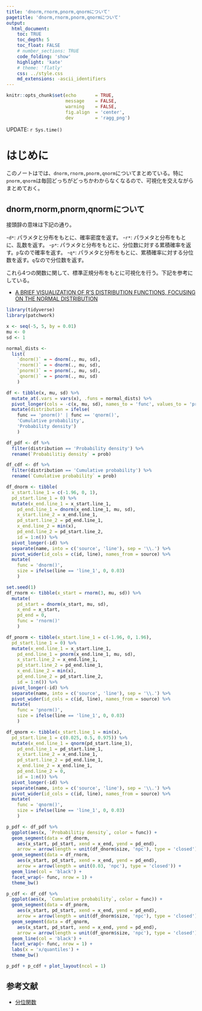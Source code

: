 ```yaml
---
title: 'dnorm,rnorm,pnorm,qnormについて'
pagetitle: 'dnorm,rnorm,pnorm,qnormについて'
output:
  html_document:
    toc: TRUE
    toc_depth: 5
    toc_float: FALSE
    # number_sections: TRUE
    code_folding: 'show'
    highlight: 'kate'
    # theme: 'flatly'
    css: ../style.css
    md_extensions: -ascii_identifiers
---
```


```r
knitr::opts_chunk$set(echo       = TRUE,
                      message    = FALSE,
                      warning    = FALSE,
                      fig.align  = 'center',
                      dev        = 'ragg_png')
```

<div class="update-right">
UPDATE: `r Sys.time()`
</div>

# はじめに

このノートはでは、`dnorm,rnorm,pnorm,qnorm`についてまとめている。特に`pnorm,qnorm`は毎回どっちがどっちかわからなくなるので、可視化を交えながらまとめておく。

## dnorm,rnorm,pnorm,qnormについて

接頭辞の意味は下記の通り。

-`d*`: パラメタと分布をもとに、確率密度を返す。
-`r*`: パラメタと分布をもとに、乱数を返す。
-`p*`: パラメタと分布をもとに、分位数に対する累積確率を返す。`p`なので確率を返す。
-`q*`: パラメタと分布をもとに、累積確率に対する分位数を返す。`q`なので分位数を返す。

これら4つの関数に関して、標準正規分布をもとに可視化を行う。下記を参考にしている。

- [A BRIEF VISUALIZATION OF R'S DISTRIBUTION FUNCTIONS, FOCUSING ON THE NORMAL DISTRIBUTION](https://wetlandscapes.com/blog/a-brief-visualization-of-rs-distribution-functions/)

```r
library(tidyverse)
library(patchwork)

x <- seq(-5, 5, by = 0.01)
mu <- 0
sd <- 1

normal_dists <- 
  list(
    `dnorm()` = ~ dnorm(., mu, sd),
    `rnorm()` = ~ dnorm(., mu, sd),
    `pnorm()` = ~ pnorm(., mu, sd),
    `qnorm()` = ~ pnorm(., mu, sd)
    )

df <- tibble(x, mu, sd) %>%
  mutate_at(.vars = vars(x), .funs = normal_dists) %>%
  pivot_longer(cols = -c(x, mu, sd), names_to = 'func', values_to = 'prob') %>%
  mutate(distribution = ifelse(
    func == 'pnorm()' | func == 'qnorm()',
    'Cumulative probability', 
    'Probability density')
    )

df_pdf <- df %>%
  filter(distribution == 'Probability density') %>%
  rename(`Probabilitiy density` = prob)

df_cdf <- df %>%
  filter(distribution == 'Cumulative probability') %>%
  rename(`Cumulative probability` = prob)

df_dnorm <- tibble(
  x_start.line_1 = c(-1.96, 0, 1),
  pd_start.line_1 = 0) %>%
  mutate(x_end.line_1 = x_start.line_1,
    pd_end.line_1 = dnorm(x_end.line_1, mu, sd),
    x_start.line_2 = x_end.line_1,
    pd_start.line_2 = pd_end.line_1,
    x_end.line_2 = min(x),
    pd_end.line_2 = pd_start.line_2,
    id = 1:n()) %>%
  pivot_longer(-id) %>%
  separate(name, into = c('source', 'line'), sep = '\\.') %>%
  pivot_wider(id_cols = c(id, line), names_from = source) %>%
  mutate(
    func = 'dnorm()', 
    size = ifelse(line == 'line_1', 0, 0.03)
    )

set.seed(1)
df_rnorm <- tibble(x_start = rnorm(3, mu, sd)) %>%
  mutate(
    pd_start = dnorm(x_start, mu, sd),
    x_end = x_start,
    pd_end = 0,
    func = 'rnorm()'
    )

df_pnorm <- tibble(x_start.line_1 = c(-1.96, 0, 1.96),
  pd_start.line_1 = 0) %>%
  mutate(x_end.line_1 = x_start.line_1,
    pd_end.line_1 = pnorm(x_end.line_1, mu, sd),
    x_start.line_2 = x_end.line_1,
    pd_start.line_2 = pd_end.line_1,
    x_end.line_2 = min(x),
    pd_end.line_2 = pd_start.line_2,
    id = 1:n()) %>%
  pivot_longer(-id) %>%
  separate(name, into = c('source', 'line'), sep = '\\.') %>%
  pivot_wider(id_cols = c(id, line), names_from = source) %>%
  mutate(
    func = 'pnorm()', 
    size = ifelse(line == 'line_1', 0, 0.03)
    )

df_qnorm <- tibble(x_start.line_1 = min(x),
  pd_start.line_1 = c(0.025, 0.5, 0.975)) %>%
  mutate(x_end.line_1 = qnorm(pd_start.line_1),
    pd_end.line_1 = pd_start.line_1,
    x_start.line_2 = x_end.line_1,
    pd_start.line_2 = pd_end.line_1,
    x_end.line_2 = x_end.line_1,
    pd_end.line_2 = 0,
    id = 1:n()) %>%
  pivot_longer(-id) %>%
  separate(name, into = c('source', 'line'), sep = '\\.') %>%
  pivot_wider(id_cols = c(id, line), names_from = source) %>%
  mutate(
    func = 'qnorm()', 
    size = ifelse(line == 'line_1', 0, 0.03)
    )

p_pdf <- df_pdf %>%
  ggplot(aes(x, `Probabilitiy density`, color = func)) +
  geom_segment(data = df_dnorm,
    aes(x_start, pd_start, xend = x_end, yend = pd_end),
    arrow = arrow(length = unit(df_dnorm$size, 'npc'), type = 'closed')) +
  geom_segment(data = df_rnorm,
    aes(x_start, pd_start, xend = x_end, yend = pd_end),
    arrow = arrow(length = unit(0.03, 'npc'), type = 'closed')) +
  geom_line(col = 'black') +
  facet_wrap(~ func, nrow = 1) +
  theme_bw()

p_cdf <- df_cdf %>%
  ggplot(aes(x, `Cumulative probability`, color = func)) +
  geom_segment(data = df_pnorm,
    aes(x_start, pd_start, xend = x_end, yend = pd_end),
    arrow = arrow(length = unit(df_dnorm$size, 'npc'), type = 'closed')) +
  geom_segment(data = df_qnorm,
    aes(x_start, pd_start, xend = x_end, yend = pd_end),
    arrow = arrow(length = unit(df_qnorm$size, 'npc'), type = 'closed')) +
  geom_line(col = 'black') +
  facet_wrap(~ func, nrow = 1) +
  labs(x = 'x/quantiles') +
  theme_bw()

p_pdf + p_cdf + plot_layout(ncol = 1)
```

## 参考文献

- [分位関数](https://en.wikipedia.org/wiki/Quantile_function)

